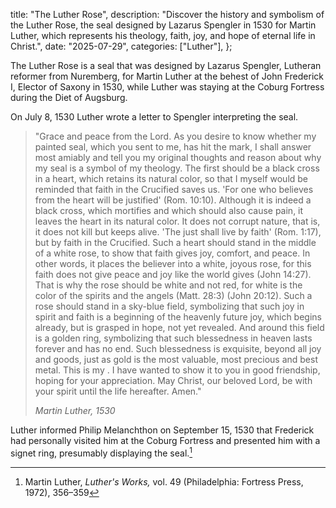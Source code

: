   title: "The Luther Rose",
  description: "Discover the history and symbolism of the Luther Rose, the seal designed by Lazarus Spengler in 1530 for Martin Luther, which represents his theology, faith, joy, and hope of eternal life in Christ.",
  date: "2025-07-29",
  categories: ["Luther"],
};

The Luther Rose is a seal that was designed by Lazarus Spengler, Lutheran reformer from Nuremberg, for Martin Luther at the behest of John Frederick I, Elector of Saxony in 1530, while Luther was staying at the Coburg Fortress during the Diet of Augsburg.

On July 8, 1530 Luther wrote a letter to Spengler interpreting the seal.

> "Grace and peace from the Lord. As you desire to know whether my painted seal, which you sent to me, has hit the mark, I shall answer most amiably and tell you my original thoughts and reason about why my seal is a symbol of my theology. The first should be a black cross in a heart, which retains its natural color, so that I myself would be reminded that faith in the Crucified saves us. 'For one who believes from the heart will be justified' (Rom. 10:10). Although it is indeed a black cross, which mortifies and which should also cause pain, it leaves the heart in its natural color. It does not corrupt nature, that is, it does not kill but keeps alive. 'The just shall live by faith' (Rom. 1:17), but by faith in the Crucified. Such a heart should stand in the middle of a white rose, to show that faith gives joy, comfort, and peace. In other words, it places the believer into a white, joyous rose, for this faith does not give peace and joy like the world gives (John 14:27). That is why the rose should be white and not red, for white is the color of the spirits and the angels (Matt. 28:3) (John 20:12). Such a rose should stand in a sky-blue field, symbolizing that such joy in spirit and faith is a beginning of the heavenly future joy, which begins already, but is grasped in hope, not yet revealed. And around this field is a golden ring, symbolizing that such blessedness in heaven lasts forever and has no end. Such blessedness is exquisite, beyond all joy and goods, just as gold is the most valuable, most precious and best metal. This is my *<Definition lang="latin" anchor="compnedium-theologiae" text="compendium theologiae" />*. I have wanted to show it to you in good friendship, hoping for your appreciation. May Christ, our beloved Lord, be with your spirit until the life hereafter. Amen."
>
> <cite>Martin Luther, 1530</cite>

Luther informed Philip Melanchthon on September 15, 1530 that Frederick had personally visited him at the Coburg Fortress and presented him with a signet ring, presumably displaying the seal.[^1]

[^1]: Martin Luther, *Luther's Works,* vol. 49 (Philadelphia: Fortress Press, 1972), 356–359
